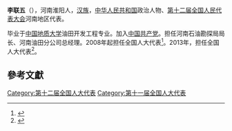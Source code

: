 '''李联五'''（{{bd|1957年||}}），河南淮阳人，[[汉族|汉族]]，[[中华人民共和国|中华人民共和国]]政治人物、[[第十二届全国人民代表大会|第十二届全国人民代表大会]]河南地区代表。

毕业于[[中国地质大学|中国地质大学]]油田开发工程专业。加入[[中国共产党|中国共产党]]。担任河南石油勘探局局长、河南油田分公司总经理。2008年起担任全国人大代表<ref>{{cite news|title=全国人大代表信息-李联五|url= http://210.82.31.1:8084/delegate/viewDelegate.action?dbid=111455|accessdate=2013-04-05|newspaper=全国人大网|archive-url=https://web.archive.org/web/20140502031845/http://www.npc.gov.cn/delegate/viewDelegate.action?dbid=111455|archive-date=2014-05-02|dead-url=yes}}</ref>。2013年，担任全国人大代表<ref>{{cite news|title=全国人大代表信息-李联五|url= http://210.82.31.1:8084/delegate/viewDelegate.action?dbid=121424|accessdate=2013-04-05|newspaper=全国人大网|archive-url=https://web.archive.org/web/20140502001117/http://www.npc.gov.cn/delegate/viewDelegate.action?dbid=121424|archive-date=2014-05-02|dead-url=yes}}</ref>。

==參考文獻==
{{reflist}}
{{中国政治人物小作品}}

[[Category:第十二届全国人大代表|Category:第十二届全国人大代表]]
[[Category:第十一届全国人大代表|Category:第十一届全国人大代表]]